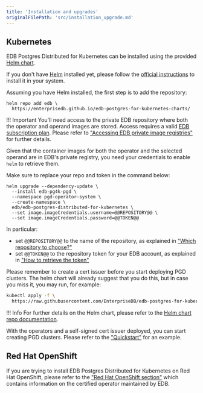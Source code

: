 ```yaml
---
title: 'Installation and upgrades'
originalFilePath: 'src/installation_upgrade.md'
---
```


## Kubernetes

EDB Postgres Distributed for Kubernetes can be installed using the provided
[Helm chart](https://github.com/EnterpriseDB/edb-postgres-for-kubernetes-charts).

If you don't have [Helm](https://helm.sh) installed yet, please follow the
[official instructions](https://helm.sh/docs/intro/quickstart/) to install it
in your system.

Assuming you have Helm installed, the first step is to add the repository:

```console
helm repo add edb \
  https://enterprisedb.github.io/edb-postgres-for-kubernetes-charts/
```

!!! Important
    You'll need access to the private EDB repository where both the operator
    and operand images are stored. Access requires a valid
    [EDB subscription plan](https://www.enterprisedb.com/products/plans-comparison).
    Please refer to ["Accessing EDB private image registries"](private_registries.md) for further details.

Given that the container images for both the operator and the selected operand
are in EDB's private registry, you need your credentials to enable `helm` to
retrieve them.

Make sure to replace your repo and token in the command below:

```console
helm upgrade --dependency-update \
  --install edb-pg4k-pgd \
  --namespace pgd-operator-system \
  --create-namespace \
  edb/edb-postgres-distributed-for-kubernetes \
  --set image.imageCredentials.username=@@REPOSITORY@@ \
  --set image.imageCredentials.password=@@TOKEN@@
```

In particular:

-   set `@@REPOSITORY@@` to the name of the repository, as explained in ["Which repository to
    choose?"](private_registries.md#which-repository-to-choose)
-   set `@@TOKEN@@` to the repository token for your EDB account, as explained in
    ["How to retrieve the token"](private_registries.md#how-to-retrieve-the-token)

Please remember to create a cert issuer before you start deploying PGD clusters.
The helm chart will already suggest that you do this, but in case you miss it,
you may run, for example:

```sh
kubectl apply -f \
  https://raw.githubusercontent.com/EnterpriseDB/edb-postgres-for-kubernetes-charts/main/hack/samples/issuer-selfsigned.yaml
```

!!! Info
    For further details on the Helm chart, please refer to the
    [Helm chart repo documentation](https://github.com/EnterpriseDB/edb-postgres-for-kubernetes-charts).

With the operators and a self-signed cert issuer deployed, you can start
creating PGD clusters. Please refer to the
["Quickstart"](quickstart.md#part-3-deploy-a-pgd-cluster) for an example.



## Red Hat OpenShift

If you are trying to install EDB Postgres Distributed for Kubernetes on Red Hat OpenShift,
please refer to the ["Red Hat OpenShift section"](openshift.md) which contains
information on the certified operator maintained by EDB.
